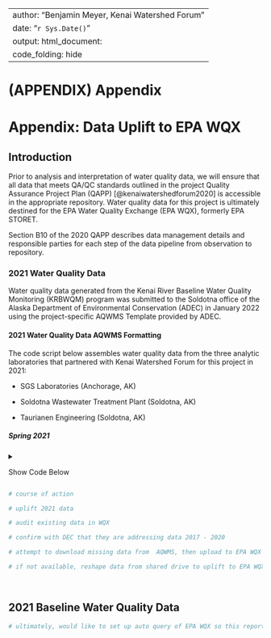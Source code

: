 ```{=html}
<style type="text/css">
details:hover { cursor: pointer }
</style>
```
---
author: "Benjamin Meyer, Kenai Watershed Forum"
date: "`r Sys.Date()`"
output: html_document:
  code_folding: hide
---

# (APPENDIX) Appendix {.unnumbered}

# Appendix: Data Uplift to EPA WQX

## Introduction

Prior to analysis and interpretation of water quality data, we will ensure that all data that meets QA/QC standards outlined in the project Quality Assurance Project Plan (QAPP) [@kenaiwatershedforum2020] is accessible in the appropriate repository. Water quality data for this project is ultimately destined for the EPA Water Quality Exchange (EPA WQX), formerly EPA STORET.

Section B10 of the 2020 QAPP describes data management details and responsible parties for each step of the data pipeline from observation to repository.

### 2021 Water Quality Data

Water quality data generated from the Kenai River Baseline Water Quality Monitoring (KRBWQM) program was submitted to the Soldotna office of the Alaska Department of Environmental Conservation (ADEC) in January 2022 using the project-specific AQWMS Template provided by ADEC.



#### 2021 Water Quality Data AQWMS Formatting

The code script below assembles water quality data from the three analytic laboratories that partnered with Kenai Watershed Forum for this project in 2021:

-   SGS Laboratories (Anchorage, AK)

-   Soldotna Wastewater Treatment Plant (Soldotna, AK)

-   Taurianen Engineering (Soldotna, AK)


##### Spring 2021

<details>

<summary>

Show Code Below

</summary>

```r

# clear environment

# load packages
library(tidyverse)
library(readxl)
library(openxlsx)
library(data.table)
library(stringr)

##################### SGS data #####################

## Reformat SGS data downloaded from their server client (SGS Engage) to match AQWMS template

### spring 2021 SGS data

#### read in results downloaded from SGS 
sgs21 <- read_excel("other/input/2021_wqx_data/spring_2021_wqx_data/SGS/Spring 2021 Results from SGS.xlsx", sheet = "Report", skip = 4)


# upon visual inspection, we can see that the location names in the AQWMS template differ slightly from the place names in the SGS report (spelling and name inconsistencies). To address this, we will manually generate a match table csv file that we can use to rectify this issue.

# generate list of unique site names from 2021 SGS data
sgs21_sitenames <- data.table(unique(sgs21$`Client Sample`)) %>%
  # filter out names containing the suffixes "DUP" (duplicate) or Diss/Dis (Dissolved metals sample) since we only want a list of unique sites
  filter(!grepl(c("Diss|Dis|DUP"),V1)) %>%
  rename("sgs_sitenames" = "V1")

# generate list of unique site names from 2021 AQWMS template
aqwms21_sitenames <- read_excel("other/input/AQWMS/AWQMS_KWF_Baseline_2021.xlsx", sheet = "Monitoring Locations") %>%
  select("Monitoring Location Name") %>%
  distinct()

# write 2021 sgs site names to an excel file
site_match_table_path <- "other/input/AQWMS/site_names_matching_table.xlsx"
write.xlsx(sgs21_sitenames, site_match_table_path) 

# create an excel file with two sheets: a.) SGS site names, and b.) AQWMS site names
wb <- loadWorkbook(site_match_table_path)
addWorksheet(wb,"Sheet2")
writeData(wb,"Sheet2",aqwms21_sitenames)
saveWorkbook(wb,site_match_table_path,overwrite = TRUE)


# Using these two lists, we will manually create a new file titled "site_names_matching_table_manual_edit.xlsx" and match up the two disparate naming systems

# modify SGS "client sample" column so that it contains site name info only, and not sample details (e.g. "Diss" or "DUP")

z <- sgs21 %>%
  # fully remove the suffix "Diss" because this info is already in the "Analysis" column (solution for this step found at https://stackoverflow.com/questions/29271549/replace-all-occurrences-of-a-string-in-a-data-frame)
  mutate_all(funs(str_replace(., "Diss|Dis", ""))) %>%
  
  # retain info about duplicate sample status in separate column
  mutate(sample_condition = str_extract(sgs21$`Client Sample`,"DUP"))




### 1st step:::: make sure that monitoring list locations matches those currently match those in DEC AQWMS database (AWQMS public login: https://awqms2.goldsystems.com/Login.aspx, username akpublic, no password)







# Taurianen data
## Reformat Taurianen data to match AQWMS template

# Soldotna Wastewater Treatment Plant
## Reformat SWWTP data to match AQWMS template


```

</details>

```r

# course of action

# uplift 2021 data

# audit existing data in WQX

# confirm with DEC that they are addressing data 2017 - 2020

# attempt to download missing data from  AQWMS, then upload to EPA WQX

# if not available, reshape data from shared drive to uplift to EPA WQX (big task)

```

<br>

## 2021 Baseline Water Quality Data

```r

# ultimately, would like to set up auto query of EPA WQX so this report updates automatically (github actions or other methods...?); eg see front matter guts of https://geocompr.robinlovelace.net/.

```
